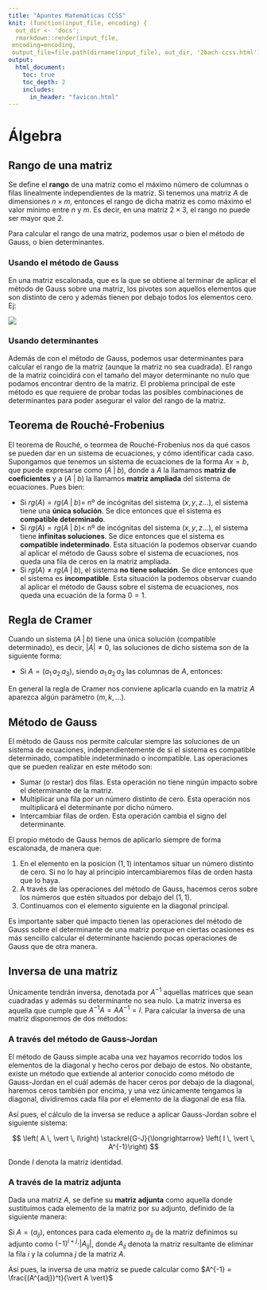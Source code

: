 ```yaml
---
title: "Apuntes Matemáticas CCSS"
knit: (function(input_file, encoding) {
  out_dir <- 'docs';
  rmarkdown::render(input_file,
 encoding=encoding,
 output_file=file.path(dirname(input_file), out_dir, '2bach-ccss.html'))})
output: 
  html_document:
    toc: true
    toc_depth: 2
    includes:
      in_header: "favicon.html" 
---
```


# Álgebra

## Rango de una matriz

Se define el **rango** de una matriz como el máximo número de columnas o filas linealmente independientes de la matriz. Si tenemos una matriz $A$ de dimensiones $n\times m$, entonces el rango de dicha matriz es como máximo el valor mínimo entre $n$ y $m$. Es decir, en una matriz $2\times 3$, el rango no puede ser mayor que 2.

Para calcular el rango de una matriz, podemos usar o bien el método de Gauss, o bien determinantes.

### Usando el método de Gauss

En una matriz escalonada, que es la que se obtiene al terminar de aplicar el método de Gauss sobre una matriz, los pivotes son aquellos elementos que son distinto de cero y además tienen por debajo todos los elementos cero. Ej: 

![](static/images/matricesescalonadas.png)

### Usando determinantes

Además de con el método de Gauss, podemos usar determinantes para calcular el rango de la matriz (aunque la matriz no sea cuadrada). El rango de la matriz coincidirá con el tamaño del mayor determinante no nulo que podamos encontrar dentro de la matriz. El problema principal de este método es que requiere de probar todas las posibles combinaciones de determinantes para poder asegurar el valor del rango de la matriz.

## Teorema de Rouché-Frobenius

El teorema de Rouché, o teormea de Rouché-Frobenius nos da qué casos se pueden dar en un sistema de ecuaciones, y cómo identificar cada caso. Supongamos que tenemos un sistema de ecuaciones de la forma $Ax = b$, que puede expresarse como $\left( A \; \vert \; b \right)$, donde a $A$ la llamamos **matriz de coeficientes** y a $\left( A \; \vert \; b \right)$ la llamamos **matriz ampliada** del sistema de ecuaciones. Pues bien:

* Si $rg(A) = rg \left( A \; \vert \; b \right) =$ nº de incógnitas del sistema ($x,y,z...$), el sistema tiene una **única solución**. Se dice entonces que el sistema es **compatible determinado**. 
* Si $rg(A) = rg \left( A \; \vert \; b \right) <$ nº de incógnitas del sistema ($x,y,z...$), el sistema tiene **infinitas soluciones**. Se dice entonces que el sistema es **compatible indeterminado**. Esta situación la podemos observar cuando al aplicar el método de Gauss sobre el sistema de ecuaciones, nos queda una fila de ceros en la matriz ampliada.
* Si $rg(A) \neq rg \left( A \; \vert \; b \right)$, el sistema **no tiene solución**. Se dice entonces que el sistema es **incompatible**. Esta situación la podemos observar cuando al aplicar el método de Gauss sobre el sistema de ecuaciones, nos queda una ecuación de la forma $0 = 1$.


## Regla de Cramer

Cuando un sistema $\left( A \; \vert \; b \right)$ tiene una única solución (compatible determinado), es decir, $\vert A \vert \neq 0$, las soluciones de dicho sistema son de la siguiente forma:

* Si $A = \left( a_1 \, a_2\, a_3 \right)$, siendo $a_1 \, a_2\, a_3$ las columnas de $A$, entonces:

\begin{gather*}

x = \frac{\vert \left( b \, a_2 \, a_3\right) \vert}{\vert A \vert} \\\\
y = \frac{\vert \left( a_1 \, b \; a_3\right) \vert}{\vert A \vert} \\\\
z = \frac{\vert \left( a_1 \, a_2 \; b\right) \vert}{\vert A \vert}

\end{gather*}

En general la regla de Cramer nos conviene aplicarla cuando en la matriz $A$ aparezca algún parámetro ($m, k, ...$).

## Método de Gauss

El método de Gauss nos permite calcular siempre las soluciones de un sistema de ecuaciones, independientemente de si el sistema es compatible determinado, compatible indeterminado o incompatible. Las operaciones que se pueden realizar en este método son:

* Sumar (o restar) dos filas. Esta operación no tiene ningún impacto sobre el determinante de la matriz.
* Multiplicar una fila por un número distinto de cero. Esta operación nos multiplicará el determinante por dicho número.
* Intercambiar filas de orden. Esta operación cambia el signo del determinante.

El propio método de Gauss hemos de aplicarlo siempre de forma escalonada, de manera que:

1. En el elemento en la posicion $(1,1)$ intentamos situar un número distinto de cero. Si no lo hay al principio intercambiaremos filas de orden hasta que lo haya.
2. A través de las operaciones del método de Gauss, hacemos ceros sobre los números que estén situados por debajo del $(1,1)$.
3. Continuamos con el elemento siguiente en la diagonal principal.

Es importante saber qué impacto tienen las operaciones del método de Gauss sobre el determinante de una matriz porque en ciertas ocasiones es más sencillo calcular el determinante haciendo pocas operaciones de Gauss que de otra manera.

## Inversa de una matriz

Únicamente tendrán inversa, denotada por $A^{-1}$ aquellas matrices que sean cuadradas y además su determinante no sea nulo. La matriz inversa es aquella que cumple que $A^{-1}A = AA^{-1} = I$. Para calcular la inversa de una matriz disponemos de dos métodos:

### A través del método de Gauss-Jordan

El método de Gauss simple acaba una vez hayamos recorrido todos los elementos de la diagonal y hecho ceros por debajo de estos. No obstante, existe un método que extiende al anterior conocido como método de Gauss-Jordan en el cuál además de hacer ceros por debajo de la diagonal, haremos ceros también por encima, y una vez únicamente tengamos la diagonal, dividiremos cada fila por el elemento de la diagonal de esa fila.

Así pues, el cálculo de la inversa se reduce a aplicar Gauss-Jordan sobre el siguiente sistema:

$$ \left( A \, \vert \,  I\right) \stackrel{G-J}{\longrightarrow} \left( I \, \vert \,  A^{-1}\right) $$

Donde $I$ denota la matriz identidad.

### A través de la matriz adjunta

Dada una matriz $A$, se define su **matriz adjunta** como aquella donde sustituimos cada elemento de la matriz por su adjunto, definido de la siguiente manera:

Si $A = (a_{ij})$, entonces para cada elemento $a_{ij}$ de la matriz definimos su adjunto como $(-1)^{i+j}\cdot \vert A_{ij} \vert$, donde $A_{ij}$ denota la matriz resultante de eliminar la fila $i$ y la columna $j$ de la matriz $A$.

Así pues, la inversa de una matriz se puede calcular como $A^{-1} = \frac{(A^{adj})^t}{\vert A \vert}$